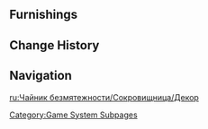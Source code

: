 {{DISPLAYTITLE:Realm Depot Furnishings}}
{{SereniteaPotTabs}}
{{RealmDepotTabs}}

==Furnishings==
{{Vendor|Tubby|Furnishings|shop=The Realm Depot}}

==Change History==
{{Change History|1.5|page=Serenitea Pot/Realm Depot}}

==Navigation==
{{Game Systems Navbox|Other}}
[[Category:Game System Subpages]]

[[ru:Чайник безмятежности/Сокровищница/Декор]]